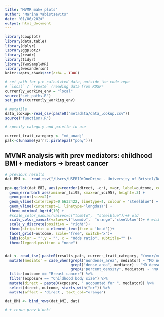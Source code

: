 ```yaml
---
title: "MVMR make plots"
author: "Marina Vabistsevits"
date: "01/06/2020"
output: html_document
---
```


```r
library(cowplot)
library(data.table)
library(dplyr)
library(ggplot2)
library(readr)
library(tidyr)
library(TwoSampleMR)
library(wesanderson)
knitr::opts_chunk$set(echo = TRUE)
```

```r
# set path for pre-calculated data, outside the code repo
# `local` / `remote` (reading data from RDSF)
currently_working_env = "local"
source("set_paths.R")
set_paths(currently_working_env)

# metafile
data_lookup<-read_csv(paste0("metadata/data_lookup.csv")) 
source("functions.R")

```

```r
# specify category and palette to use

current_trait_category <- "md_unadj"
pal<-c(unname(yarrr::piratepal("pony")))
```



## MVMR analysis with prev mediators: childhood BMI + mediators -> breast cancer

```r
# previous results
dat_BMI <-  read_tsv("/Users/USERID/OneDrive - University of Bristol/Documents - OneDrive/Mini-project2/early-bmi-breast-cancer-mr/figures/plotting_data/fig4.tsv")

pp<-ggplot(dat_BMI, aes(y=reorder(direct, -or), x=or, label=outcome, colour=text_col)) +
  geom_errorbarh(aes(xmin=or_lci95, xmax=or_uci95), height=.3) +
  geom_point(size=2)+
  geom_vline(xintercept=0.6632422, linetype=2, colour = "steelblue") + # cBMI total effect
  geom_vline(xintercept=1, linetype='longdash') +
  theme_minimal_hgrid(10) +
  #scale_color_manual(values=c("tomato",  "steelblue"))+# old
  scale_color_manual(values=c("tomato",  "orange","steelblue"))+ # with MD
  scale_y_discrete(position = "right")+
  theme(strip.text = element_text(face = 'bold'))+
  facet_grid(~outcome, scale="free", switch="x")+
  labs(color = "",y = "", x = "Odds ratio", subtitle="" )+
  theme(legend.position = "none")


dat <- read_tsv( paste0(results_path, current_trait_category, "/mvmr/merged/merged_mvmr_earlyBMI-",current_trait_category,"-to-BCAC.tsv")) %>% 
  mutate(mediator = case_when(grepl("nondense_area", mediator) ~ "MD non-dense area (unadj)",
                              grepl("dense_area", mediator) ~ "MD dense area (unadj)",
                              grepl("percent_density", mediator) ~ "MD percent density (unadj)")) %>% 
  filter(outcome == "Breast cancer") %>% 
  filter(exposure == "Childhood body size") %>% 
  mutate(direct = paste0(exposure, " accounted for ", mediator)) %>% 
  select(direct, outcome, starts_with("or")) %>% 
  mutate(effect = 'direct', text_col="orange")

dat_BMI <- bind_rows(dat_BMI, dat)

# + rerun prev block!

```
